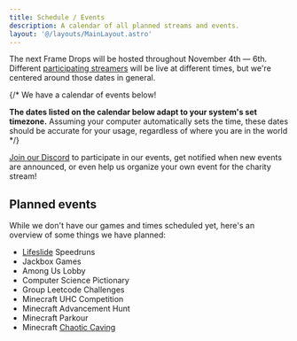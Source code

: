 ```yaml
---
title: Schedule / Events
description: A calendar of all planned streams and events.
layout: '@/layouts/MainLayout.astro'
---
```



The next Frame Drops will be hosted throughout November 4th — 6th. Different [participating streamers](/en/streamers) will be
live at different times, but we're centered around those dates in general.

{/* We have a calendar of events below!

**The dates listed on the calendar below adapt to your system's set timezone.** Assuming your computer automatically sets the time, these dates should be accurate for your usage, regardless of where you are in the world */}

<a href={DISCORD_URL}>Join our Discord</a> to participate in our events, get notified when new events are announced,
or even help us organize your own event for the charity stream!

## Planned events

While we don't have our games and times scheduled yet, here's an overview of some things we have planned:

- [Lifeslide](https://lifeslide.io) Speedruns
- Jackbox Games
- Among Us Lobby
- Computer Science Pictionary
- Group Leetcode Challenges
- Minecraft UHC Competition
- Minecraft Advancement Hunt
- Minecraft Parkour
- Minecraft [Chaotic Caving](https://minecraft.horrific.dev/games)
